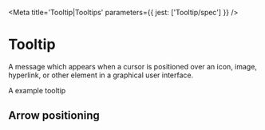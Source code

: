 

<Meta title='Tooltip|Tooltips' parameters={{ jest: ['Tooltip/spec'] }} />

# Tooltip

A message which appears when a cursor is positioned over an icon, image, hyperlink, or other element in a graphical user
interface.

<Preview>
  <Story name='Default'>
    <Tooltip>A example tooltip</Tooltip>
  </Story>
</Preview>

<Props of={Tooltip} />

## Arrow positioning

<Preview>
  <Story name='Arrow positioning'>
    <Margins inline='neg-x8'>
      <Box>
        <Margins all='x8'>
          <Tooltip children='Tooltip' arrowPosition='up-left' />
          <Tooltip children='Tooltip' arrowPosition='up' />
          <Tooltip children='Tooltip' arrowPosition='up-right' />
        </Margins>
      </Box>
      <Box>
        <Margins all='x8'>
          <Tooltip children='Tooltip' arrowPosition='left' />
          <Tooltip children='Tooltip' arrowPosition={null} />
          <Tooltip children='Tooltip' arrowPosition='right' />
        </Margins>
      </Box>
      <Box>
        <Margins all='x8'>
          <Tooltip children='Tooltip' arrowPosition='down-left' />
          <Tooltip children='Tooltip' arrowPosition='down' />
          <Tooltip children='Tooltip' arrowPosition='down-right' />
        </Margins>
      </Box>
    </Margins>
  </Story>
</Preview>
